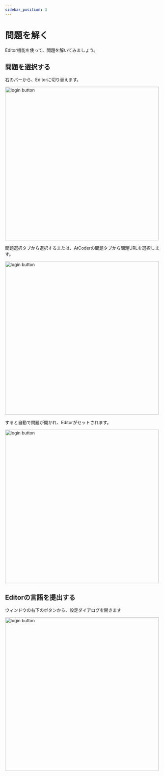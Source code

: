```yaml
---
sidebar_position: 3
---
```



# 問題を解く

Editor機能を使って、問題を解いてみましょう。

## 問題を選択する

右のバーから、Editorに切り替えます。

<Zoom>
  <img
    src={require("./assets/task/1.png").default}
    alt="login button"
    width="500"
  />
</Zoom>

問題選択タブから選択するまたは、AtCoderの問題タブから問題URLを選択します。

<Zoom>
  <img
    src={require("./assets/task/2.png").default}
    alt="login button"
    width="500"
  />
</Zoom>

すると自動で問題が開かれ、Editorがセットされます。

<Zoom>
  <img
    src={require("./assets/task/3.png").default}
    alt="login button"
    width="500"
  />
</Zoom>

## Editorの言語を提出する

ウィンドウの右下のボタンから、設定ダイアログを開きます

<Zoom>
  <img
    src={require("./assets/task/4.png").default}
    alt="login button"
    width="500"
  />
</Zoom>
